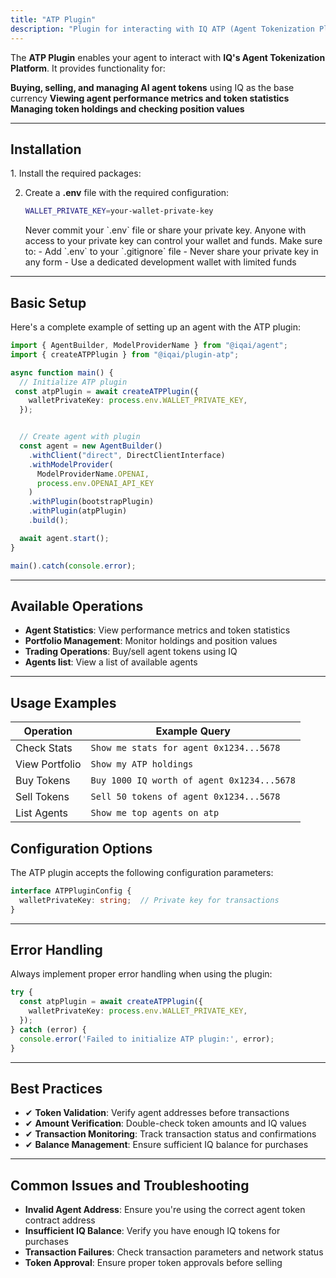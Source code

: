 ```yaml
---
title: "ATP Plugin"
description: "Plugin for interacting with IQ ATP (Agent Tokenization Platform) for managing AI agent tokens"
---
```




The **ATP Plugin** enables your agent to interact with **IQ's Agent Tokenization Platform**. It provides functionality for:

**Buying, selling, and managing AI agent tokens** using IQ as the base currency
**Viewing agent performance metrics and token statistics**
**Managing token holdings and checking position values**

---

## Installation

<Steps>
1. Install the required packages:
   <PackageManagers pkg="@iqai/agent @iqai/plugin-atp" />


2. Create a **.env** file with the required configuration:

   ```bash
   WALLET_PRIVATE_KEY=your-wallet-private-key
   ```
   <Aside type="danger" title="Security Warning">
   Never commit your `.env` file or share your private key. Anyone with access to your private key can control your wallet and funds. Make sure to:
   - Add `.env` to your `.gitignore` file
   - Never share your private key in any form
   - Use a dedicated development wallet with limited funds
   </Aside>
</Steps>

---

## Basic Setup

Here's a complete example of setting up an agent with the ATP plugin:

```typescript
import { AgentBuilder, ModelProviderName } from "@iqai/agent";
import { createATPPlugin } from "@iqai/plugin-atp";

async function main() {
  // Initialize ATP plugin
 const atpPlugin = await createATPPlugin({
    walletPrivateKey: process.env.WALLET_PRIVATE_KEY,
  });


  // Create agent with plugin
  const agent = new AgentBuilder()
    .withClient("direct", DirectClientInterface)
    .withModelProvider(
      ModelProviderName.OPENAI,
      process.env.OPENAI_API_KEY
    )
    .withPlugin(bootstrapPlugin)
    .withPlugin(atpPlugin)
    .build();

  await agent.start();
}

main().catch(console.error);
```

---

## Available Operations

- **Agent Statistics**: View performance metrics and token statistics
- **Portfolio Management**: Monitor holdings and position values
- **Trading Operations**: Buy/sell agent tokens using IQ
- **Agents list**: View a list of available agents


---

## Usage Examples

| Operation | Example Query |
|-----------|--------------|
| Check Stats | `Show me stats for agent 0x1234...5678` |
| View Portfolio | `Show my ATP holdings` |
| Buy Tokens | `Buy 1000 IQ worth of agent 0x1234...5678` |
| Sell Tokens | `Sell 50 tokens of agent 0x1234...5678` |
| List Agents | `Show me top agents on atp` |


## Configuration Options

The ATP plugin accepts the following configuration parameters:

```typescript
interface ATPPluginConfig {
  walletPrivateKey: string;  // Private key for transactions
}
```

---

## Error Handling

Always implement proper error handling when using the plugin:

```typescript
try {
  const atpPlugin = await createATPPlugin({
    walletPrivateKey: process.env.WALLET_PRIVATE_KEY,
  });
} catch (error) {
  console.error('Failed to initialize ATP plugin:', error);
}
```

---

## Best Practices

- ✔ **Token Validation**: Verify agent addresses before transactions
- ✔ **Amount Verification**: Double-check token amounts and IQ values
- ✔ **Transaction Monitoring**: Track transaction status and confirmations
- ✔ **Balance Management**: Ensure sufficient IQ balance for purchases

---

## Common Issues and Troubleshooting

- **Invalid Agent Address**: Ensure you're using the correct agent token contract address
- **Insufficient IQ Balance**: Verify you have enough IQ tokens for purchases
- **Transaction Failures**: Check transaction parameters and network status
- **Token Approval**: Ensure proper token approvals before selling
